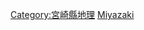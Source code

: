 {{日本行政區劃分類導航|河川}}
{{Commonscat|Rivers of Miyazaki prefecture}}

[[Category:宮崎縣地理|Category:宮崎縣地理]]
[[Category:日本各都道府縣河流|Miyazaki]]